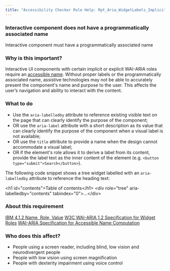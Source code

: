 ```yaml
---
title: "Accessibility Checker Rule Help: Rpt_Aria_WidgetLabels_Implicit"
---
```


<div className="toolHelp">
<Row>
<Column colLg={16} colMd={8} colSm={4} className="toolHead">

### Interactive component does not have a programmatically associated name

<div id="locLevel"></div>

Interactive component must have a programmatically associated name

</Column>
</Row>
<Row>
<Column colLg={11} colMd={5} colSm={4} className="toolMain">

### Why is this important?
Interactive UI components with certain implicit or explicit WAI-ARIA roles require an [accessible name](https://www.w3.org/TR/accname-1.2/#dfn-accessible-name). Without proper labels or the programmatically associated name, assistive technologies may not be able to accurately present the component's name and purpose to the user. This affects the user’s navigation and ability to interact with the content.

<div id="locSnippet"></div>

### What to do

* Use the `aria-labelledby` attribute to reference existing visible text on the page that can clearly identify the purpose of the component;
* OR use the `aria-label` attribute with a short description as its value that can clearly identify the purpose of the component when a visual label is not available;
* OR use the `title` attribute to provide a name when the design cannot accommodate a visual label;
* OR if the element's role allows it to derive a label from its content, provide the label text as the inner content of the element (e.g. `<button type="submit">Search</button>`).

The following code snippet shows a tree widget labelled with an `aria-labelledby` attribute to reference the heading text:

<CodeSnippet type="multi" light={true}>&lt;h1 id="contents"&gt;Table of contents&lt;/h1&gt;
&lt;div role="tree" aria-labelledby="contents" tabindex="0"&gt;...&lt;/div&gt;</CodeSnippet>

</Column>
<Column colLg={5} colMd={3} colSm={4} className="toolLeft">

### About this requirement

[IBM 4.1.2 Name, Role, Value](https://www.ibm.com/able/requirements/requirements/#4_1_2)
[W3C WAI-ARIA 1.2 Specification for Widget Roles](https://www.w3.org/TR/wai-aria-1.2/#widget_roles)
[WAI-ARIA Specification for Accessible Name Computation](https://www.w3.org/TR/accname-1.2/#mapping_additional_nd_name)

### Who does this affect?

* People using a screen reader, including blind, low vision and neurodivergent people
* People with low vision using screen magnification
* People with dexterity impairment using voice control

</Column>
</Row>
</div>

